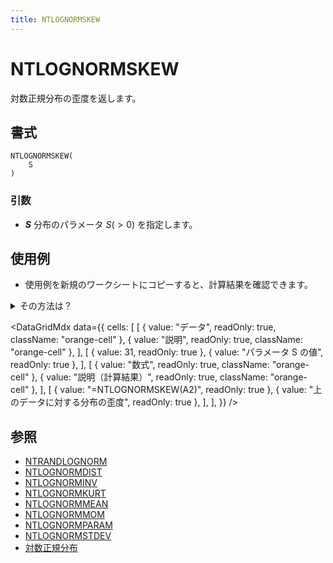 ```yaml
---
title: NTLOGNORMSKEW
---
```



# NTLOGNORMSKEW

対数正規分布の歪度を返します。

## 書式

```excel
NTLOGNORMSKEW(
    S
)
```

### 引数

- **_S_** 分布のパラメータ $S(>0)$ を指定します。

## 使用例

- 使用例を新規のワークシートにコピーすると、計算結果を確認できます。

<details>
<summary>その方法は？</summary>

1.  新しいブックまたはワークシートを作成します。
2.  ヘルプ トピックにある使用例を選択します（行番号および列番号を除く）。

    ![Selecting an example from Help](./../../assets/functions/HowToCopy.png)

    ヘルプから使用例を選択する

3.  Ctrl キーを押しながら C キーを押します。
4.  ワークシートのセル A1 を選択し、Ctrl キーを押しながら V キーを押します。
5.  計算結果と結果を返す数式の表示を切り替えるには、Ctrl キーを押しながら ` (アクサン グラーブ) キーを押すか、または [ツール] メニューの [ワークシート分析] をポイントし、[ワークシート分析モード] をクリックします。

</details>

<DataGridMdx
  data={{
    cells: [
      [
        { value: "データ", readOnly: true, className: "orange-cell" },
        { value: "説明", readOnly: true, className: "orange-cell" },
      ],
      [
        { value: 31, readOnly: true },
        { value: "パラメータ S の値", readOnly: true },
      ],
      [
        { value: "数式", readOnly: true, className: "orange-cell" },
        { value: "説明（計算結果）", readOnly: true, className: "orange-cell" },
      ],
      [
        { value: "=NTLOGNORMSKEW(A2)", readOnly: true },
        { value: "上のデータに対する分布の歪度", readOnly: true },
      ],
    ],
  }}
/>

## 参照

- [NTRANDLOGNORM](https://www.ntrand.com/jp/ntrandlognorm/)
- [NTLOGNORMDIST](https://www.ntrand.com/jp/ntlognormdist/)
- [NTLOGNORMINV](https://www.ntrand.com/jp/ntlognorminv/)
- [NTLOGNORMKURT](https://www.ntrand.com/jp/ntlognormkurt/)
- [NTLOGNORMMEAN](https://www.ntrand.com/jp/ntlognormmean/)
- [NTLOGNORMMOM](https://www.ntrand.com/jp/ntlognormmom/)
- [NTLOGNORMPARAM](https://www.ntrand.com/jp/ntlognormparam/)
- [NTLOGNORMSTDEV](https://www.ntrand.com/jp/ntlognormstdev/)
- [対数正規分布](https://www.ntrand.com/jp/log-normal-distribution/)
